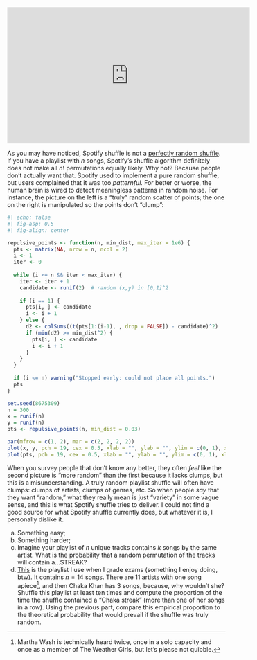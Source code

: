 <iframe width="560" height="315" src="https://www.youtube.com/embed/OdLyKETk5o0?si=lhObAYK_8fRjltLi" title="YouTube video player" frameborder="0" allow="accelerometer; autoplay; clipboard-write; encrypted-media; gyroscope; picture-in-picture; web-share" referrerpolicy="strict-origin-when-cross-origin" allowfullscreen></iframe>

As you may have noticed, Spotify shuffle is not a [perfectly random shuffle](https://en.wikipedia.org/wiki/Fisher–Yates_shuffle). If you have a playlist with $n$ songs, Spotify's shuffle algorithm definitely does not make all $n!$ permutations equally likely. Why not? Because people don't actually want that. Spotify used to implement a pure random shuffle, but users complained that it was too *patternful.* For better or worse, the human brain is wired to detect meaningless patterns in random noise. For instance, the picture on the left is a "truly" random scatter of points; the one on the right is manipulated so the points don't "clump":

```r
#| echo: false
#| fig-asp: 0.5
#| fig-align: center

repulsive_points <- function(n, min_dist, max_iter = 1e6) {
  pts <- matrix(NA, nrow = n, ncol = 2)
  i <- 1
  iter <- 0
  
  while (i <= n && iter < max_iter) {
    iter <- iter + 1
    candidate <- runif(2)  # random (x,y) in [0,1]^2
    
    if (i == 1) {
      pts[i, ] <- candidate
      i <- i + 1
    } else {
      d2 <- colSums((t(pts[1:(i-1), , drop = FALSE]) - candidate)^2)
      if (min(d2) >= min_dist^2) {
        pts[i, ] <- candidate
        i <- i + 1
      }
    }
  }
  
  if (i <= n) warning("Stopped early: could not place all points.")
  pts
}

set.seed(8675309)
n = 300
x = runif(n)
y = runif(n)
pts <- repulsive_points(n, min_dist = 0.03)

par(mfrow = c(1, 2), mar = c(2, 2, 2, 2))
plot(x, y, pch = 19, cex = 0.5, xlab = "", ylab = "", ylim = c(0, 1), xlim = c(0, 1))
plot(pts, pch = 19, cex = 0.5, xlab = "", ylab = "", ylim = c(0, 1), xlim = c(0, 1))

```

When you survey people that don't know any better, they often *feel* like the second picture is "more random" than the first because it lacks clumps, but this is a misunderstanding. A truly random playlist shuffle will often have clumps: clumps of artists, clumps of genres, etc. So when people *say* that they want "random," what they really mean is just "variety" in some vague sense, and this is what Spotify shuffle tries to deliver. I could not find a good source for what Spotify shuffle currently does, but whatever it is, I personally dislike it.



a. Something easy;
a. Something harder;
a. Imagine your playlist of $n$ unique tracks contains $k$ songs by the same artist. What is the probability that a random permutation of the tracks will contain a...STREAK?
a. [This](https://open.spotify.com/playlist/7ohKbwFo2VB92oSn3JTrPZ?si=eaaf988ec3d24b73) is the playlist I use when I grade exams (something I enjoy doing, btw). It contains $n = 14$ songs. There are 11 artists with one song apiece[^1], and then Chaka Khan has 3 songs, because, why wouldn't she? Shuffle this playlist at least ten times and compute the proportion of the time the shuffle contained a "Chaka streak" (more than one of her songs in a row). Using the previous part, compare this empirical proportion to the theoretical probability that would prevail if the shuffle was truly random.

[^1]: Martha Wash is technically heard twice, once in a solo capacity and once as a member of The Weather Girls, but let's please not quibble.